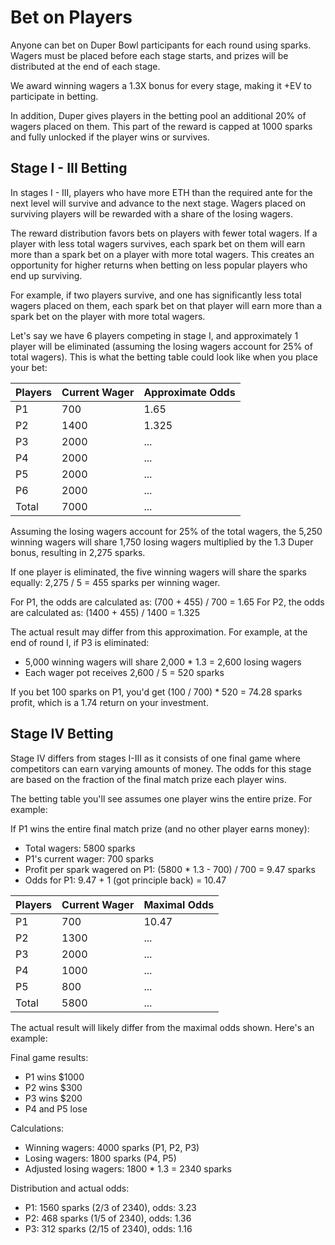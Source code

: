 # Bet on Players

Anyone can bet on Duper Bowl participants for each round using sparks. Wagers must be placed
before each stage starts, and prizes will be distributed at the end of each stage.

We award winning wagers a 1.3X bonus for every stage, making it +EV to participate in betting.

In addition, Duper gives players in the betting pool an additional 20% of wagers placed on them. This part of the reward
is capped at 1000 sparks and fully unlocked if the player wins or survives.

## Stage I - III Betting

In stages I - III, players who have more ETH than the required ante for the next level will survive and advance to the next stage. Wagers placed on surviving players will be rewarded with a share of the losing wagers.

The reward distribution favors bets on players with fewer total wagers. If a player with less total wagers survives, each spark bet on them will earn more than a spark bet on a player with more total wagers. This creates an opportunity for higher returns when betting on less popular players who end up surviving.

For example, if two players survive, and one has significantly less total wagers placed on them, each spark bet on that player will earn more than a spark bet on the player with more total wagers.

Let's say we have 6 players competing in stage I, and approximately 1 player will be eliminated (assuming the losing wagers account for 25% of total wagers).
This is what the betting table could look like when you place your bet:

| Players   | Current Wager  | Approximate Odds |
| :---------| :------------- | :------------- |
| P1        | 700            |  1.65          | 
| P2        | 1400           |  1.325         |
| P3        | 2000           |  ...           |
| P4        | 2000           |  ...           |
| P5        | 2000           |  ...           |
| P6        | 2000           |  ...           |
| Total     | 7000           |  ...           |

Assuming the losing wagers account for 25% of the total wagers, the 5,250 winning wagers will share 1,750 losing wagers multiplied by the 1.3 Duper bonus, resulting in 2,275 sparks.

If one player is eliminated, the five winning wagers will share the sparks equally: 2,275 / 5 = 455 sparks per winning wager.

For P1, the odds are calculated as: (700 + 455) / 700 = 1.65
For P2, the odds are calculated as: (1400 + 455) / 1400 = 1.325

The actual result may differ from this approximation. For example, at the end of round I, if P3 is eliminated:
- 5,000 winning wagers will share 2,000 * 1.3 = 2,600 losing wagers
- Each wager pot receives 2,600 / 5 = 520 sparks

If you bet 100 sparks on P1, you'd get (100 / 700) * 520 = 74.28 sparks profit, which is a 1.74 return on your investment.

## Stage IV Betting

Stage IV differs from stages I-III as it consists of one final game where competitors can earn varying amounts of money. The odds for this stage are based on the fraction of the final match prize each player wins.

The betting table you'll see assumes one player wins the entire prize. For example:

If P1 wins the entire final match prize (and no other player earns money):
- Total wagers: 5800 sparks
- P1's current wager: 700 sparks
- Profit per spark wagered on P1: (5800 * 1.3 - 700) / 700 = 9.47 sparks
- Odds for P1: 9.47 + 1 (got principle back) = 10.47

| Players   | Current Wager  | Maximal Odds |
| :---------| :------------- | :------------- |
| P1        | 700            |  10.47         | 
| P2        | 1300           |  ...           |
| P3        | 2000           |  ...           |
| P4        | 1000           |  ...           |
| P5        | 800            |  ...           |
| Total     | 5800           |  ...           |

The actual result will likely differ from the maximal odds shown. Here's an example:

Final game results:
- P1 wins $1000
- P2 wins $300
- P3 wins $200
- P4 and P5 lose

Calculations:
- Winning wagers: 4000 sparks (P1, P2, P3)
- Losing wagers: 1800 sparks (P4, P5)
- Adjusted losing wagers: 1800 * 1.3 = 2340 sparks

Distribution and actual odds:
- P1: 1560 sparks (2/3 of 2340), odds: 3.23
- P2: 468 sparks (1/5 of 2340), odds: 1.36
- P3: 312 sparks (2/15 of 2340), odds: 1.16